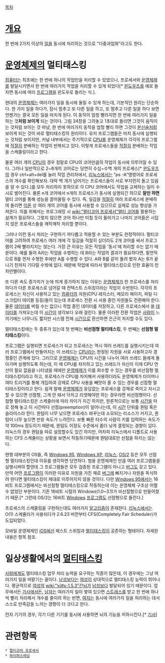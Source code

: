[[목차]]
= [[개요]] =
한 번에 2가지 이상의 [[일]]을 동시에 처리하는 것으로 "다중과업화"라고도 한다.

= [[운영체제]]의 멀티태스킹 =
[[컴퓨터]]는 최초에는 한 번에 하나의 작업만을 처리할 수 있었으나, 프로세서와 [[운영체제]]를 발달시키면서 한 번에 여러가지 작업을 처리할 수 있게 되었다[* [[윈도우즈]]를 예로 들자면 동시에 여러 [[프로그램]]을 윈도우로 돌리는 식.].

현대의 [[운영체제]]는 여러가지 일을 동시에 돌릴 수 있게 하는데, 기본적인 원리는 단순하다. 한 가지 일을 하다가, 잠시 멈추고 또 다른 일을 하고, 또 멈추고 다른 일을 하다 보면 언젠가는 결국 모든 일을 마치게 된다. 이 동작이 엄청 빨라지면 한 번에 여러가지 일을 하는 것'''처럼 보이게''' 되는 것이다. 그림 24장을 그려놓고 1초대로 돌리면 그것이 움직이는 것처럼 보이는 것 마냥, 한 번에 여러가지 동작을 엄청 빨리 하면 그것이 [[분신술]]처럼 보이게 되는 것이 바로 멀티태스킹의 원리이다. 유저 프로그램들은 마치 동시에 실행되는 것처럼 보이지만, 커널 내부에서는 주기적으로 [[CPU]]를 운영체제가 각각의 프로그램에 [[적절]]히 분배하는 작업이 반복되고 있다. 이렇게 프로세스들을 [[적절]]히 분배하는 작업을 스케줄링이라고 한다. 

물론 여러 개의 [[CPU]]의 경우 정말로 CPU의 코어만큼의 작업이 동시에 이루어질 수 있다. 그러나 일반적으로 2~8개의 코어로는 당연히 수십~수백 개의 프로세스[* [[윈도우즈]]의 경우 ctrl+alt+del를 눌러 작업 관리자에서, [[리눅스]]에서는 "ps -A"명령어로 프로세스의 개수를 확인해보자. 대략 백 개가 넘어가는 프로세스들이 서로 부지런히 돌고 있음을 알 수 있다.]를 모두 처리하지 못하므로 각 CPU 코어에서도 작업을 교체하는 일이 수시로 벌어진다. 물론 n개 코어에서 n개의 프로세스가 동시에 실행되긴 하므로 '''잘만 하면''' 멀티 코어를 통해 성능을 끌어올릴 수 있다. 즉, 일감을 [[적절]]히 여러 프로세스에 분배하여 돌리면 [[이론]] 상 여러 개의 코어를 동시에 사용할 수 있으므로 실제로 성능 향상을 가져온다. 이를 위해서는 프로그래밍 시 [[wiki:"멀티코어 프로세서"멀티 코어]]를 활용하는 설계가 필요하다. 그렇지 않으면 코어 하나만 미칠 듯이 돌아가고 나머지 코어들은 시덥지 않은 프로세스들을 깨작깨작 처리할 뿐이다.

그러나 이런 동시 처리는 구현하기 까다롭고 적용할 수 있는 부분도 한정적이다. 멀티코어를 고려하여 프로세스 여러 개에 각 일감을 적절히 싣더라도 2개 코어를 써서 프로그램이 2배 빨라지지는 않는다. 가장 큰 이유는 모든 작업을 '동시'에 처리할 수는 없기 때문이다. 예를 들어 A라는 작업을 수행하는 데 B라는 작업의 결과가 필요하다면, 필연적으로 B를 먼저 수행한 후에만 A를 수행할 수 있다. A와 B를 같이 돌려 봤자 A는 B가 끝나기 전까지 기다릴 수밖에 없다. 때문에 작업에 따라서 멀티태스킹으로 인한 효율이 천차만별이다.

또 다른 속도 증가치가 눈에 띄게 증가하지 않는 이유는 [[운영체제]]가 한 프로세스를 처리하다가 다른 프로세스로 넘어갈 때 컨텍스트 스위칭이라는 작업이 수반된다. 각각의 프로세스는 자신이 사용하고 있는 [[컴퓨터]]의 자원(CPU 레지스터, 메모리 페이지, 파일 디스크립터 테이블 등등)들이 있는데 프로세스 전환 시 사용 중인 자원들도 전환해야 한다. 물론 [[데이터]]를 버릴 수는 없으니 작업 중인 데이터를 저장하고, 다른 프로세스에서 쓸 [[데이터]]를 가져오는데 이 [[시간]]이 생각보다 오래 걸린다. 물론 이러한 전환 작업은 [[사람]]이 느끼기에는 너무나도 짧지만 시스템 전체 [[시간]]으로 환산하면 은근히 차지할 수도 있다.

멀티태스킹에는 두 종류가 있는데 첫 번째는 '''비선점형 멀티태스킹''', 두 번째는 '''선점형 멀티태스킹'''이다.

프로그램은 실행되면 프로세스가 되고 프로세스는 역시 여러 쓰레드를 실행시키는데 여러 프로그램에서 만들어지는 이 쓰레드는 [[CPU]]라는 한정된 자원을 서로 사용하고자 경쟁중인 관계에 있다. 그러므로 [[운영체제]]는 CPU의 시간을 나누어 여러 쓰레드 들에게 돌아가며 실행하도록 하는데, 이 때 CPU를 차지하고 있는 쓰레드가 자신이 이제 CPU 연산이 필요 없음을 나타냈을 때에만 [[운영체제]]가 이를 회수할 수 있는 경우를 비선점형 멀티태스킹이라고 하고, 프로세스가 CPU를 차지해서 사용하더라도 운영체제가 타이머나 여타 트리거를 통해 개입하여 강제로 CPU 사용을 빼앗아 올 수 있는 경우를 선점형 멀티태스킹이라고 한다. 쉽게 말해 [[운영체제]]가 응답없는 프로세스를 강제로 죽이고 자시고 할 수 있으면 선점형, 그게 안 돼서 닥치고 리셋해야만 하는 경우라면 비선점형이다. 선점형 멀티태스킹은 스케줄러에 따라 차이가 지긴 하지만, 원론적으로는 보통 [[시간]]을 따로 정해 놓고 이 시간마다 선점(preemption)이 일어나는데, 이 [[시간]] 단위를 퀀텀 혹은 슬라이스라 한다. 퀀텀이 너무 낮으면 프로세스 바꾸는데 소모되는 리소스가 커지고, 퀀텀이 너무 높으면 반응 속도가 느려진다. 보통 빠른 타수의 사람이 키를 입력하는 속도가 약 100ms 정도이기 때문에, 퀀텀도 이정도 수준에서 좀더 낮게 결정되는 경향이 있다. 리눅스의 경우 퀀텀을 따로 설정할수도 있긴 하지만, 어차피 리눅스에서 디폴트로 사용하는 CFS 스케쥴러는 상황을 보면서 작동하기때문에 퀀텀대로만 선점을 하지는 않는다. 

현행 대부분의 OS들, 즉 [[Windows 95]], [[Windows XP]], [[리눅스]], [[OS/2]] 등은 모두 선점형 멀티태스킹인데 이유를 생각하면 당연하다. 범용 운영체제인 만큼 여러 프로그램들을 실행시켜야 할텐데 그 프로그램들은 모두 검증된 프로그램이 아니고 [[버그]]도 갖고 있다. 만약 어떤 [[프로그램]]이 이러한 이유로 자원을 가진 채로 [[버그]]에 빠지거나 자원을 독식하려 한다면 멀티태스킹이 제대로 이루어지지 않을 것이다. 다만 [[Windows 95]]에서는 16비트 프로그램에서는 비선점형 멀티태스킹으로 작동하는데 이는 운영체제 구조상 어쩔 수 없었던 부분이다. 기존 16비트 시절의 Windows(1.0~3.1)가 비선점형으로 만들어졌기 때문.[* 그런데 OS/2는 16비트 [[Windows]] [[프로그램]]도 선점형으로 돌린다.]

프로세스의 스케줄링을 구현하는데도 여러가지 [[알고리즘]]이 존재한다. [[리눅스]]에서는 O(1) 스케쥴러가 사용되다가 2.6.23 버전부터 CFS(Completely Fair Scheduler)가 도입되었다.

모바일 운영체제인 [[iOS]]에선 패스트 스위칭과 [[멀티태스킹]]이 공존하는 형태이다. 자세한 내용은 항목 참조. 

= 일상생활에서의 [[멀티태스킹]] =
[[사람]]에게도 멀티태스킹 업무 처리 능력을 요구하는 직종이 많은데, 이 경우에는 그냥 여러가지 일을 떠맡기는 꼴이다. [[남성]]보다는 [[여성]]이 상대적으로 멀티태스킹 능력이 뛰어나다. 평균적으로 [[여성]]의 [[wiki:"뇌#s-1.5.3"간뇌]]가 [[남성]]보다 발달되어 있기 때문이다. 업무에서든 [[가사]]에서든, [[남자]]는 여러가지 일이 쌓여 있으면 [[스트레스]]를 받고 한 번에 하나씩 빨리 처리해서 개수를 줄이려 하는 반면, [[여자]]는 동시에 여러가지 일을 처리하는 데서 스스로 만족감을 느끼는 경향이 더 크다고 한다.

전자 기기의 경우, 각기 다른 기기를 동시에 사용하면 뇌의 기능을 저하시킨다.[* [[http://news.naver.com/main/read.nhn?mode=LSD&mid=sec&sid1=103&oid=001&aid=0007143621|기사]]]

= 관련항목 =
 * [[멀티코어 프로세서]]
 * [[하이퍼스레딩]]
